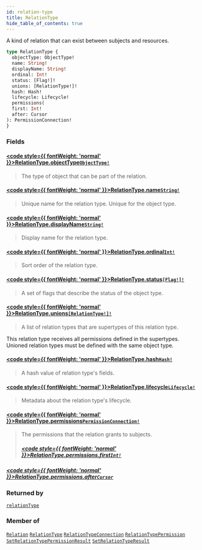 ```yaml
---
id: relation-type
title: RelationType
hide_table_of_contents: true
---
```








A kind of relation that can exist between subjects and resources.

```graphql
type RelationType {
  objectType: ObjectType!
  name: String!
  displayName: String!
  ordinal: Int!
  status: [Flag!]!
  unions: [RelationType!]!
  hash: Hash!
  lifecycle: Lifecycle!
  permissions(
  first: Int!
  after: Cursor
): PermissionConnection!
}
```


### Fields

#### [<code style={{ fontWeight: 'normal' }}>RelationType.<b>objectType</b></code>](#)<Bullet />[`ObjectType!`](/docs/v1/directory-api-reference/schema/object-types/objects/object-type) <Badge class="secondary" text="non-null"/> <Badge class="secondary" text="object"/> <Badge class="secondary" text="object-types"/>
> The type of object that can be part of the relation.
> 

#### [<code style={{ fontWeight: 'normal' }}>RelationType.<b>name</b></code>](#)<Bullet />[`String!`](/docs/v1/directory-api-reference/schema/common/scalars/string) <Badge class="secondary" text="non-null"/> <Badge class="secondary" text="scalar"/> <Badge class="secondary" text="common"/>
> Unique name for the relation type. Unique for the object type.
> 

#### [<code style={{ fontWeight: 'normal' }}>RelationType.<b>displayName</b></code>](#)<Bullet />[`String!`](/docs/v1/directory-api-reference/schema/common/scalars/string) <Badge class="secondary" text="non-null"/> <Badge class="secondary" text="scalar"/> <Badge class="secondary" text="common"/>
> Display name for the relation type.
> 

#### [<code style={{ fontWeight: 'normal' }}>RelationType.<b>ordinal</b></code>](#)<Bullet />[`Int!`](/docs/v1/directory-api-reference/schema/common/scalars/int) <Badge class="secondary" text="non-null"/> <Badge class="secondary" text="scalar"/> <Badge class="secondary" text="common"/>
> Sort order of the relation type.
> 

#### [<code style={{ fontWeight: 'normal' }}>RelationType.<b>status</b></code>](#)<Bullet />[`[Flag!]!`](/docs/v1/directory-api-reference/schema/common/enums/flag) <Badge class="secondary" text="non-null"/> <Badge class="secondary" text="enum"/> <Badge class="secondary" text="common"/>
> A set of flags that describe the status of the object type.
> 

#### [<code style={{ fontWeight: 'normal' }}>RelationType.<b>unions</b></code>](#)<Bullet />[`[RelationType!]!`](/docs/v1/directory-api-reference/schema/relation-types/objects/relation-type) <Badge class="secondary" text="non-null"/> <Badge class="secondary" text="object"/> <Badge class="secondary" text="relation-types"/>
> A list of relation types that are supertypes of this relation type.

This relation type receives all permissions defined in the supertypes.
Unioned relation types must be defined with the same object type.
> 

#### [<code style={{ fontWeight: 'normal' }}>RelationType.<b>hash</b></code>](#)<Bullet />[`Hash!`](/docs/v1/directory-api-reference/schema/common/scalars/hash) <Badge class="secondary" text="non-null"/> <Badge class="secondary" text="scalar"/> <Badge class="secondary" text="common"/>
> A hash value of relation type's fields.
> 

#### [<code style={{ fontWeight: 'normal' }}>RelationType.<b>lifecycle</b></code>](#)<Bullet />[`Lifecycle!`](/docs/v1/directory-api-reference/schema/common/objects/lifecycle) <Badge class="secondary" text="non-null"/> <Badge class="secondary" text="object"/> <Badge class="secondary" text="common"/>
> Metadata about the relation type's lifecycle.
> 

#### [<code style={{ fontWeight: 'normal' }}>RelationType.<b>permissions</b></code>](#)<Bullet />[`PermissionConnection!`](/docs/v1/directory-api-reference/schema/permissions/objects/permission-connection) <Badge class="secondary" text="non-null"/> <Badge class="secondary" text="object"/> <Badge class="secondary" text="permissions"/>
> The permissions that the relation grants to subjects.
> ##### [<code style={{ fontWeight: 'normal' }}>RelationType.permissions.<b>first</b></code>](#)<Bullet />[`Int!`](/docs/v1/directory-api-reference/schema/common/scalars/int) <Badge class="secondary" text="non-null"/> <Badge class="secondary" text="scalar"/> <Badge class="secondary" text="common"/>
> 
> 

##### [<code style={{ fontWeight: 'normal' }}>RelationType.permissions.<b>after</b></code>](#)<Bullet />[`Cursor`](/docs/v1/directory-api-reference/schema/common/scalars/cursor) <Badge class="secondary" text="scalar"/> <Badge class="secondary" text="common"/>
> 
> 



### Returned by

[`relationType`](/docs/v1/directory-api-reference/schema/relation-types/queries/relation-type)  <Badge class="secondary" text="query"/>

### Member of

[`Relation`](/docs/v1/directory-api-reference/schema/relations/objects/relation)  <Badge class="secondary" text="object"/><Bullet />[`RelationType`](/docs/v1/directory-api-reference/schema/relation-types/objects/relation-type)  <Badge class="secondary" text="object"/><Bullet />[`RelationTypeConnection`](/docs/v1/directory-api-reference/schema/relation-types/objects/relation-type-connection)  <Badge class="secondary" text="object"/><Bullet />[`RelationTypePermission`](/docs/v1/directory-api-reference/schema/permissions/objects/relation-type-permission)  <Badge class="secondary" text="object"/><Bullet />[`SetRelationTypePermissionResult`](/docs/v1/directory-api-reference/schema/permissions/objects/set-relation-type-permission-result)  <Badge class="secondary" text="object"/><Bullet />[`SetRelationTypeResult`](/docs/v1/directory-api-reference/schema/relations-types/objects/set-relation-type-result)  <Badge class="secondary" text="object"/>



